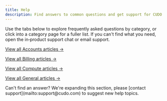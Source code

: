 ```yaml
---
title: Help
description: Find answers to common questions and get support for CUDO Compute.
---
```


Use the tabs below to explore frequently asked questions by category, or click into a category page for a fuller list. If you can't find what you need, open the in‑product support chat or email support.

<Tabs>
	<Tab title="Accounts">
		<CardGroup columns={2}>
			<Card href="/help/accounts/how-can-i-create-an-account" title="Create an account" />
			<Card href="/help/accounts/i-forgot-my-password-what-can-i-do" title="Reset password" />
			<Card href="/help/accounts/how-do-i-change-my-account-details" title="Update details" />
			<Card href="/help/accounts/where-can-i-change-my-password" title="Change password" />
		</CardGroup>
		<p><a href="/help/accounts">View all Accounts articles →</a></p>
	</Tab>
	<Tab title="Billing">
		<CardGroup columns={2}>
			<Card href="/help/billing/what-payment-methods-do-you-support" title="Payment methods" />
			<Card href="/help/billing/what-is-the-difference-between-hourly-and-monthly-costs" title="Hourly vs Monthly" />
			<Card href="/help/billing/when-do-i-get-invoiced-for-my-use" title="Invoicing" />
			<Card href="/help/billing/where-can-i-find-the-auto-recharge-feature" title="Auto recharge" />
		</CardGroup>
		<p><a href="/help/billing">View all Billing articles →</a></p>
	</Tab>
	<Tab title="Compute">
		<CardGroup columns={2}>
			<Card href="/help/compute/how-do-i-create-a-vm" title="Create a VM" />
			<Card href="/help/compute/how-do-i-delete-my-vm" title="Delete a VM" />
			<Card href="/help/compute/adding-a-user-to-a-project" title="Add project user" />
			<Card href="/help/compute/how-do-i-recover-a-deleted-vm" title="Recover VM" />
		</CardGroup>
		<p><a href="/help/compute">View all Compute articles →</a></p>
	</Tab>
	<Tab title="General">
		<CardGroup columns={2}>
			<Card href="/help/general/how-to-get-started" title="Get started" />
			<Card href="/help/general/how-can-i-get-support-for-my-problem" title="Get support" />
			<Card href="/help/general/am-i-charged-if-a-vm-is-stopped-powered-off" title="Stopped VM billing" />
			<Card href="/help/general/where-can-i-check-the-service-status" title="Service status" />
		</CardGroup>
		<p><a href="/help/general">View all General articles →</a></p>
	</Tab>
</Tabs>

<Note>
Can't find an answer? We're expanding this section, please [contact support](mailto:support@cudo.com) to suggest new help topics.
</Note>

